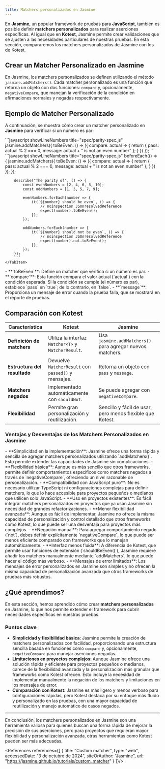 ```yaml
---
title: Matchers personalizados en Jasmine
---
```


<ReadingTime />
<GitHubRepoLink user="r8vnhill" repo="" />

En **Jasmine**, un popular framework de pruebas para **JavaScript**, también es posible definir **matchers personalizados** para realizar aserciones específicas. Al igual que en **Kotest**, Jasmine permite crear validaciones que se ajusten a las necesidades particulares de nuestras pruebas. En esta sección, compararemos los matchers personalizados de Jasmine con los de Kotest.

## Crear un Matcher Personalizado en Jasmine

En Jasmine, los matchers personalizados se definen utilizando el método `jasmine.addMatchers()`. Cada matcher personalizado es una función que retorna un objeto con dos funciones: `compare` y, opcionalmente, `negativeCompare`, que manejan la verificación de la condición en afirmaciones normales y negadas respectivamente.

## Ejemplo de Matcher Personalizado

A continuación, se muestra cómo crear un matcher personalizado en **Jasmine** para verificar si un número es par:

<BoxedTabs>
    <TabItem label={"Código esencial"} value={"Código esencial"}>
        ```javascript showLineNumbers title="spec/parity-spec.js"
        jasmine.addMatchers({
            toBeEven: () => ({
                compare: actual => {
                    return {
                        pass: actual % 2 === 0,
                        message: actual + " is not an even number"
                    };
                }
            })
        });
        ```
    </TabItem>
    <TabItem label={"Código completo"} value={"Código completo"}>
        ```javascript showLineNumbers title="spec/parity-spec.js"
        beforeEach(() => {
            jasmine.addMatchers({
                toBeEven: () => ({
                    compare: actual => {
                        return {
                            pass: actual % 2 === 0,
                            message: actual + " is not an even number"
                        };
                    }
                })
            });
        });

        describe("The parity of", () => {
            const evenNumbers = [2, 4, 6, 8, 10];
            const oddNumbers = [1, 3, 5, 7, 9];

            evenNumbers.forEach(number => {
                it(`${number} should be even`, () => {
                    // noinspection JSUnresolvedReference
                    expect(number).toBeEven();
                });
            });

            oddNumbers.forEach(number => {
                it(`${number} should not be even`, () => {
                    // noinspection JSUnresolvedReference
                    expect(number).not.toBeEven();
                });
            });
        });
        ```
    </TabItem>
</BoxedTabs>

<Explanation>
    - **`toBeEven`**: Define un matcher que verifica si un número es par.
    - **`compare`**: Esta función compara el valor actual (`actual`) con la condición esperada. Si la condición se cumple (el número es par), establece `pass` en `true`; de lo contrario, en `false`.
    - **`message`**: Proporciona un mensaje de error cuando la prueba falla, que se mostrará en el reporte de pruebas.
</Explanation>

## Comparación con Kotest

| Característica               | **Kotest**                                          | **Jasmine**                                               |
|------------------------------|-----------------------------------------------------|-----------------------------------------------------------|
| **Definición de matchers**   | Utiliza la interfaz `Matcher<T>` y `MatcherResult`. | Usa `jasmine.addMatchers()` para agregar nuevos matchers. |
| **Estructura del resultado** | Devuelve `MatcherResult` con `passed()` y mensajes. | Retorna un objeto con `pass` y `message`.                 |
| **Matchers negados**         | Implementado automáticamente con `shouldNot`.       | Se puede agregar con `negativeCompare`.                   |
| **Flexibilidad**             | Permite gran personalización y reutilización.       | Sencillo y fácil de usar, pero menos flexible que Kotest. |

### Ventajas y Desventajas de los Matchers Personalizados en Jasmine

<ProCons>
    <Pros>
        - **Simplicidad en la implementación**: Jasmine ofrece una forma rápida y sencilla de agregar matchers personalizados utilizando `addMatchers()`. Esto permite extender las capacidades de Jasmine sin complicaciones.
        - **Flexibilidad básica**: Aunque es más sencillo que otros frameworks, permite definir comportamientos específicos como matchers negados a través de `negativeCompare`, ofreciendo un nivel razonable de personalización.
        - **Compatibilidad con JavaScript puro**: No es necesario utilizar TypeScript ni configuraciones complejas para definir matchers, lo que lo hace accesible para proyectos pequeños o medianos que utilicen solo JavaScript.
        - **Uso en proyectos existentes**: Es fácil integrar matchers personalizados en proyectos que ya usan Jasmine sin necesidad de grandes refactorizaciones.
    </Pros>
    <Cons>
        - **Menor flexibilidad avanzada**: Aunque es fácil de implementar, Jasmine no ofrece la misma capacidad de personalización y control detallado que otros frameworks como Kotest, lo que puede ser una desventaja para proyectos más complejos.
        - **Negación manual**: Para agregar comportamiento negado (`not`), debes definir explícitamente `negativeCompare`, lo que puede ser menos eficiente comparado con frameworks que lo manejan automáticamente.
        - **Interfaz menos fluida**: A diferencia de Kotest, que permite usar funciones de extensión (`shouldBeEven()`), Jasmine requiere añadir los matchers manualmente mediante `addMatchers`, lo que puede hacer el código más verboso.
        - **Mensajes de error limitados**: Los mensajes de error personalizados en Jasmine son simples y no ofrecen la misma capacidad de personalización avanzada que otros frameworks de pruebas más robustos.
    </Cons>
</ProCons>

## ¿Qué aprendimos?

En esta sección, hemos aprendido cómo crear **matchers personalizados** en Jasmine, lo que nos permite extender el framework para cubrir necesidades específicas en nuestras pruebas.

### Puntos clave

- **Simplicidad y flexibilidad básica**: Jasmine permite la creación de matchers personalizados con facilidad, proporcionando una estructura sencilla basada en funciones como `compare` y, opcionalmente, `negativeCompare` para manejar aserciones negadas.
- **Limitaciones en proyectos complejos**: Aunque Jasmine ofrece una solución rápida y eficiente para proyectos pequeños o medianos, carece de la flexibilidad avanzada y la personalización más granular que frameworks como Kotest ofrecen. Esto incluye la necesidad de implementar manualmente la negación de los matchers y limitaciones en los mensajes de error.
- **Comparación con Kotest**: Jasmine es más ligero y menos verboso para configuraciones rápidas, pero Kotest destaca por su enfoque más fluido y personalizado en las pruebas, con una mayor capacidad de reutilización y manejo automático de casos negados.

---

En conclusión, los matchers personalizados en Jasmine son una herramienta valiosa para quienes buscan una forma rápida de mejorar la precisión de sus aserciones, pero para proyectos que requieran mayor flexibilidad y personalización avanzada, otras herramientas como Kotest pueden ser más adecuadas.

<References references={[
    {
        title: "Custom matcher",
        type: "web",
        accessedDate: "3 de octubre de 2024",
        siteOrAuthor: "Jasmine",
        url: "https://jasmine.github.io/tutorials/custom_matcher"
    }
]}/>
